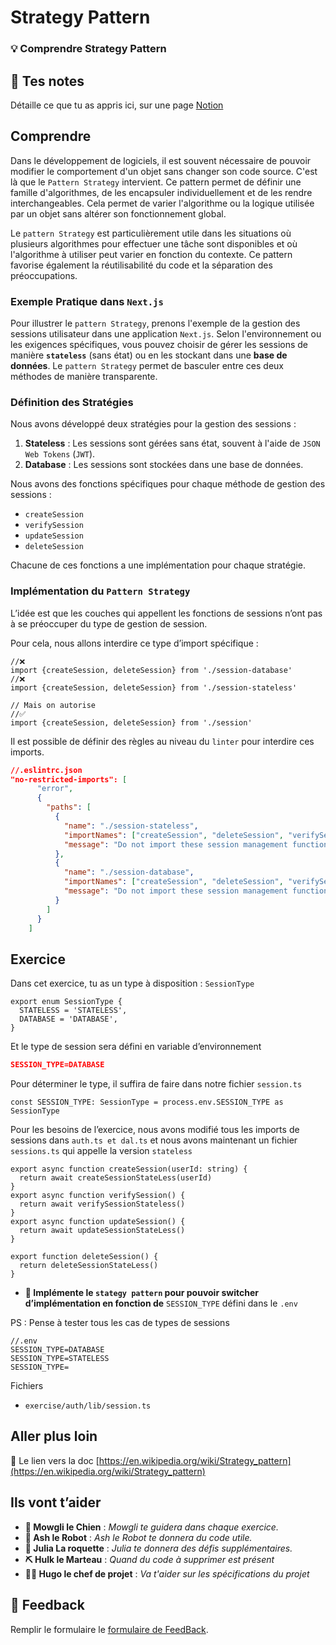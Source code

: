# Strategy Pattern

### 💡 Comprendre Strategy Pattern

## 📝 Tes notes

Détaille ce que tu as appris ici, sur une page [Notion](https://go.mikecodeur.com/course-notes-template)

## Comprendre

Dans le développement de logiciels, il est souvent nécessaire de pouvoir modifier le comportement d'un objet sans changer son code source. C'est là que le `Pattern Strategy` intervient. Ce pattern permet de définir une famille d'algorithmes, de les encapsuler individuellement et de les rendre interchangeables. Cela permet de varier l'algorithme ou la logique utilisée par un objet sans altérer son fonctionnement global.

Le `pattern Strategy` est particulièrement utile dans les situations où plusieurs algorithmes pour effectuer une tâche sont disponibles et où l'algorithme à utiliser peut varier en fonction du contexte. Ce pattern favorise également la réutilisabilité du code et la séparation des préoccupations.

### Exemple Pratique dans `Next.js`

Pour illustrer le `pattern Strategy`, prenons l'exemple de la gestion des sessions utilisateur dans une application `Next.js`. Selon l'environnement ou les exigences spécifiques, vous pouvez choisir de gérer les sessions de manière **`stateless`** (sans état) ou en les stockant dans une **base de données**. Le `pattern Strategy` permet de basculer entre ces deux méthodes de manière transparente.

### Définition des Stratégies

Nous avons développé deux stratégies pour la gestion des sessions :

1. **Stateless** : Les sessions sont gérées sans état, souvent à l'aide de `JSON Web Tokens` (`JWT`).
2. **Database** : Les sessions sont stockées dans une base de données.

Nous avons des fonctions spécifiques pour chaque méthode de gestion des sessions :

- `createSession`
- `verifySession`
- `updateSession`
- `deleteSession`

Chacune de ces fonctions a une implémentation pour chaque stratégie.

### Implémentation du `Pattern Strategy`

L’idée est que les couches qui appellent les fonctions de sessions n’ont pas à se préoccuper du type de gestion de session.

Pour cela, nous allons interdire ce type d’import spécifique :

```tsx
//❌
import {createSession, deleteSession} from './session-database'
//❌
import {createSession, deleteSession} from './session-stateless'

// Mais on autorise
//✅
import {createSession, deleteSession} from './session'
```

Il est possible de définir des règles au niveau du `linter` pour interdire ces imports.

```json
//.eslintrc.json
"no-restricted-imports": [
      "error",
      {
        "paths": [
          {
            "name": "./session-stateless",
            "importNames": ["createSession", "deleteSession", "verifySession"],
            "message": "Do not import these session management functions from this module."
          },
          {
            "name": "./session-database",
            "importNames": ["createSession", "deleteSession", "verifySession"],
            "message": "Do not import these session management functions from this module."
          }
        ]
      }
    ]
```

## Exercice

Dans cet exercice, tu as un type à disposition : `SessionType`

```tsx
export enum SessionType {
  STATELESS = 'STATELESS',
  DATABASE = 'DATABASE',
}
```

Et le type de session sera défini en variable d’environnement

```json
SESSION_TYPE=DATABASE
```

Pour déterminer le type, il suffira de faire dans notre fichier `session.ts`

```tsx
const SESSION_TYPE: SessionType = process.env.SESSION_TYPE as SessionType
```

Pour les besoins de l’exercice, nous avons modifié tous les imports de sessions dans `auth.ts et dal.ts` et nous avons maintenant un fichier `sessions.ts` qui appelle la version `stateless`

```tsx
export async function createSession(userId: string) {
  return await createSessionStateLess(userId)
}
export async function verifySession() {
  return await verifySessionStateless()
}
export async function updateSession() {
  return await updateSessionStateLess()
}

export function deleteSession() {
  return deleteSessionStateLess()
}
```

- **🐶 Implémente le `stategy pattern` pour pouvoir switcher d’implémentation en fonction de** `SESSION_TYPE` défini dans le `.env`

PS : Pense à tester tous les cas de types de sessions

```tsx
//.env
SESSION_TYPE=DATABASE
SESSION_TYPE=STATELESS
SESSION_TYPE=
```

Fichiers

- `exercise/auth/lib/session.ts`

## Aller plus loin

📑 Le lien vers la doc [https://en.wikipedia.org/wiki/Strategy_pattern](https://en.wikipedia.org/wiki/Strategy_pattern)

## Ils vont t’aider

- **🐶 Mowgli le Chien** : _Mowgli te guidera dans chaque exercice._
- **🤖 Ash le Robot** : _Ash le Robot te donnera du code utile._
- **🚀 Julia La roquette** : _Julia te donnera des défis supplémentaires._
- **⛏️ Hulk le Marteau** : _Quand du code à supprimer est présent_
- **👨‍✈️ Hugo le chef de projet** : _Va t'aider sur les spécifications du projet_

## 🐜 Feedback

Remplir le formulaire le [formulaire de FeedBack](https://go.mikecodeur.com/cours-next-avis?entry.1912869708=Next%20PRO&entry.1430994900=05.Next%20Auth&entry.533578441=09%20Stategy%20Pattern).
